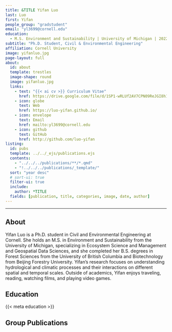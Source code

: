 ```yaml
---
title: &TITLE Yifan Luo
last: Luo
first: Yifan
people_group: "gradstudent"
email: "yl3699@cornell.edu"
education:
  - M.S. Environment and Sustainability | University of Michigan | 2022 <br> B.S. Forest Sciences | University of British Columbia | 2020 <br> B.S. Biotechnology | Beijing Forestry University | 2020
subtitle: "Ph.D. Student, Civil & Environmental Engineering"
affiliation: Cornell University
image: yifanluo.jpg
page-layout: full
about: 
  id: about
  template: trestles
  image-shape: round
  image: yifanluo.jpg
  links:
    - text: "{{< ai cv >}} Curriculum Vitae"
      href: https://drive.google.com/file/d/1SP1-wRLUf2AV7CPN09ReJGI8h1FIApBW/view?usp=sharing
    - icon: globe
      text: Web
      href: https://luo-yifan.github.io/
    - icon: envelope
      text: Email
      href: mailto:yl3699@cornell.edu
    - icon: github
      text: GitHub 
      href: http://github.com/luo-yifan
listing:
  id: pubs
  template: ../../_ejs/publications.ejs 
  contents: 
    - "../../../publications/**/*.qmd"
    - "!../../../publications/_template/"
  sort: "year desc"
  # sort-ui: true
  filter-ui: true
  include:
    author: *TITLE
  fields: [publication, title, categories, image, date, author]
---
```


<hr>

## About

:::{#about}

Yifan Luo is a Ph.D. student in Civil and Environmental Engineering at Cornell. She holds an M.S. in Environment and Sustainability from the University of Michigan, specializing in Ecosystem Science and Management and Geospatial Data Sciences, and she completed her B.S. degrees in Forest Sciences from the University of British Columbia and Biotechnology from Beijing Forestry University. Yifan’s research focuses on understanding hydrological and climatic processes and their interactions on different spatial and temporal scales. Outside of academics, Yifan enjoys traveling, reading, watching films, and playing video games.


## Education


{{< meta education >}}

:::

<p>

## Group Publications

:::{#pubs}
:::
